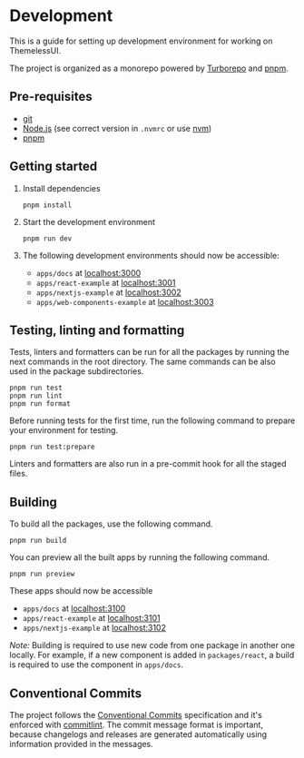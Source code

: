 # Development

This is a guide for setting up development environment for working on ThemelessUI.

The project is organized as a monorepo powered by [Turborepo](https://turbo.build/repo) and [pnpm](https://pnpm.io).

## Pre-requisites

- [git](https://git-scm.com)
- [Node.js](https://nodejs.org) (see correct version in `.nvmrc` or use [nvm](https://github.com/nvm-sh/nvm))
- [pnpm](https://pnpm.io)

## Getting started

1. Install dependencies

   ```console
   pnpm install
   ```

2. Start the development environment

   ```console
   pnpm run dev
   ```

3. The following development environments should now be accessible:

   - `apps/docs` at [localhost:3000](http://localhost:3000)
   - `apps/react-example` at [localhost:3001](http://localhost:3001)
   - `apps/nextjs-example` at [localhost:3002](http://localhost:3002)
   - `apps/web-components-example` at [localhost:3003](http://localhost:3003)

## Testing, linting and formatting

Tests, linters and formatters can be run for all the packages by running the next commands in the root directory. The same commands can be also used in the package subdirectories.

```console
pnpm run test
pnpm run lint
pnpm run format
```

Before running tests for the first time, run the following command to prepare your environment for testing.

```console
pnpm run test:prepare
```

Linters and formatters are also run in a pre-commit hook for all the staged files.

## Building

To build all the packages, use the following command.

```console
pnpm run build
```

You can preview all the built apps by running the following command.

```console
pnpm run preview
```

These apps should now be accessible

- `apps/docs` at [localhost:3100](http://localhost:3100)
- `apps/react-example` at [localhost:3101](http://localhost:3101)
- `apps/nextjs-example` at [localhost:3102](http://localhost:3102)

_Note:_ Building is required to use new code from one package in another one locally. For example, if a new component is added in `packages/react`, a build is required to use the component in `apps/docs`.

## Conventional Commits

The project follows the [Conventional Commits](https://www.conventionalcommits.org) specification and it's enforced with [commitlint](https://commitlint.js.org). The commit message format is important, because changelogs and releases are generated automatically using information provided in the messages.
